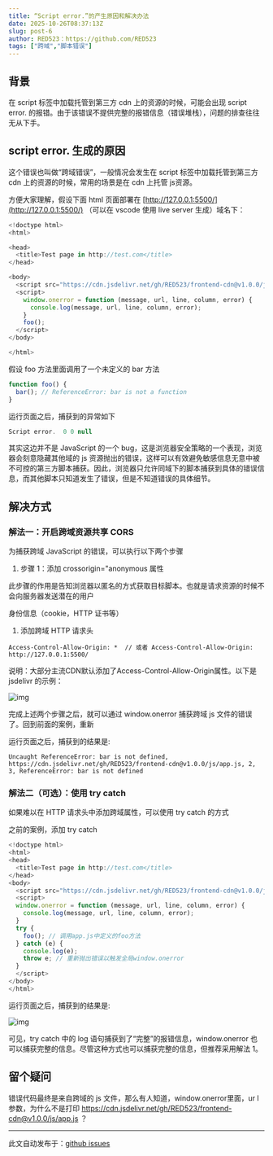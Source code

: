 ```yaml
---
title: “Script error.”的产生原因和解决办法
date: 2025-10-26T08:37:13Z
slug: post-6
author: RED523：https://github.com/RED523
tags: ["跨域","脚本错误"]
---
```


## 背景

在 script 标签中加载托管到第三方 cdn 上的资源的时候，可能会出现 script error. 的报错。由于该错误不提供完整的报错信息（错误堆栈），问题的排查往往无从下手。

## script error. 生成的原因

这个错误也叫做“跨域错误”，一般情况会发生在 script 标签中加载托管到第三方 cdn 上的资源的时候，常用的场景是在 cdn 上托管 js资源。

方便大家理解，假设下面 html 页面部署在 [http://127.0.0.1:5500/](http://127.0.0.1:5500/) （可以在 vscode 使用 live server 生成）域名下：

```javascript
<!doctype html>
<html>

<head>
  <title>Test page in http://test.com</title>
</head>

<body>
  <script src="https://cdn.jsdelivr.net/gh/RED523/frontend-cdn@v1.0.0/js/app.js"></script>
  <script>
    window.onerror = function (message, url, line, column, error) {
      console.log(message, url, line, column, error);
    }
    foo();
  </script>
</body>

</html>
```

假设 foo 方法里面调用了一个未定义的 bar 方法

```javascript
function foo() {
  bar(); // ReferenceError: bar is not a function
}
```

运行页面之后，捕获到的异常如下

```javascript
Script error.  0 0 null
```

其实这边并不是 JavaScript 的一个 bug，这是浏览器安全策略的一个表现，浏览器会刻意隐藏其他域的 js 资源抛出的错误，这样可以有效避免敏感信息无意中被不可控的第三方脚本捕获。因此，浏览器只允许同域下的脚本捕获到具体的错误信息，而其他脚本只知道发生了错误，但是不知道错误的具体细节。

## 解决方式

### 解法一：开启跨域资源共享 CORS

为捕获跨域 JavaScript 的错误，可以执行以下两个步骤

1. 步骤 1：添加 crossorigin="anonymous 属性

<script src="https://cdn.jsdelivr.net/gh/RED523/frontend-cdn@v1.0.0/js/app.js" crossorigin="anonymous"></script>

此步骤的作用是告知浏览器以匿名的方式获取目标脚本。也就是请求资源的时候不会向服务器发送潜在的用户

身份信息（cookie，HTTP 证书等）

1. 添加跨域 HTTP 请求头

```
Access-Control-Allow-Origin: *  // 或者 Access-Control-Allow-Origin: http://127.0.0.1:5500/
```

说明：大部分主流CDN默认添加了Access-Control-Allow-Origin属性。以下是 jsdelivr 的示例：

![img](https://cdn.jsdelivr.net/gh/RED523/frontend-cdn@main/images/image.png)

完成上述两个步骤之后，就可以通过 window.onerror 捕获跨域 js 文件的错误了。回到前面的案例，重新

运行页面之后，捕获到的结果是:

```
Uncaught ReferenceError: bar is not defined, https://cdn.jsdelivr.net/gh/RED523/frontend-cdn@v1.0.0/js/app.js, 2, 3, ReferenceError: bar is not defined
```

### 解法二（可选）：使用 try catch

如果难以在 HTTP 请求头中添加跨域属性，可以使用 try catch 的方式

之前的案例，添加 try catch

```javascript
<!doctype html>
<html>
<head>
  <title>Test page in http://test.com</title>
</head>
<body>
  <script src="https://cdn.jsdelivr.net/gh/RED523/frontend-cdn@v1.0.0/js/app.js"></script>
  <script>
  window.onerror = function (message, url, line, column, error) {
    console.log(message, url, line, column, error);
  }
  try {
    foo(); // 调用app.js中定义的foo方法
  } catch (e) {
    console.log(e);
    throw e; // 重新抛出错误以触发全局window.onerror
  }
  </script>
</body>
</html>
```

运行页面之后，捕获到的结果是:

![img](https://cdn.nlark.com/yuque/0/2025/png/22221386/1761290364357-49f502f1-3aa0-4c69-8819-c5922008fc65.png)

可见，try catch 中的 log 语句捕获到了“完整”的报错信息，window.onerror 也可以捕获完整的信息。尽管这种方式也可以捕获完整的信息，但推荐采用解法 1。



## 留个疑问

错误代码最终是来自跨域的 js 文件，那么有人知道，window.onerror里面，ur l参数，为什么不是打印  https://cdn.jsdelivr.net/gh/RED523/frontend-cdn@v1.0.0/js/app.js ？

---
此文自动发布于：<a href="https://github.com/RED523/ming-blog/issues/6" target="_blank">github issues</a>
